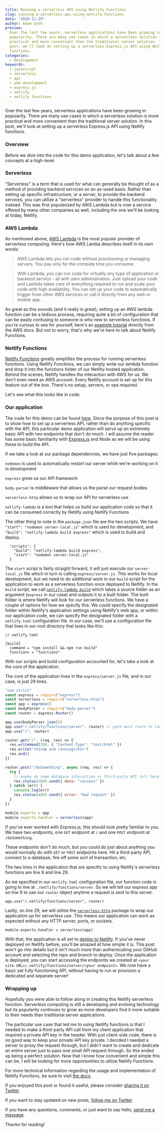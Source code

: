 ```yaml
---
title: Running a serverless API using Netlify Functions
slug: running-a-serverless-api-using-netlify-functions
date: "2020-11-29"
author: Adam Goth
preview:
  Over the last few years, serverless applications have been growing in
  popularity. There are many use cases in which a serverless solution is more
  practical and more convenient than the traditional server solution. In this
  post, we'll look at setting up a serverless Express.js API using Netlify
  functions.
categories:
  - development
keywords:
  - javascript
  - serverless
  - api
  - web development
  - express.js
  - netlify
  - netlify functions
---
```


Over the last few years, serverless applications have been growing in
popularity. There are many use cases in which a serverless solution is more
practical and more convenient than the traditional server solution. In this
post, we'll look at setting up a serverless Express.js API using Netlify
functions.

### Overview

Before we dive into the code for this demo application, let's talk about a few
concepts at a high-level.

### Serverless

"Serverless" is a term that is used for what can generally be thought of as a
method of providing backend services on an as-used basis. Rather than setting up
specific infrastructure, or a server, to provide the backend services, you can
utilize a "serverless" provider to handle this functionality instead. This was
first popularized by AWS Lambda but is now a service offered by many other
companies as well, including the one we'll be looking at today, Netlify.

### AWS Lambda

As mentioned above, [AWS Lambda](https://aws.amazon.com/lambda/) is the most
popular provider of serverless computing. Here's how AWS Lamba describes itself
in its own words:

> AWS Lambda lets you run code without provisioning or managing servers. You pay
> only for the compute time you consume.

> With Lambda, you can run code for virtually any type of application or backend
> service - all with zero administration. Just upload your code and Lambda takes
> care of everything required to run and scale your code with high availability.
> You can set up your code to automatically trigger from other AWS services or
> call it directly from any web or mobile app.

As great as this sounds (and it really is great), setting up an AWS lambda
function can be a tedious process, requiring quite a bit of configuration that
can be easily confusing to someone is who new to serverless functions. If you're
curious to see for yourself, here's an
[example tutorial](https://docs.aws.amazon.com/toolkit-for-eclipse/v1/user-guide/lambda-tutorial.html)
directly from the AWS docs. But not to worry, that's why we're here to talk
about Netlify Functions.

### Netlify Functions

[Netlify Functions](https://www.netlify.com/products/functions/) greatly
simplifies the process for running serverless functions. Using Netlify
Functions, we can simply write our lambda function and drop it into the
functions folder of our Netlify-hosted application. Behind the scenes, Netlify
handles the interaction with AWS for us. We don't even need an AWS account.
Every Netlify account is set up for this feature out of the box. There's no
setup, servers, or ops required.

Let's see what this looks like in code.

### Our application

The code for this demo can be found
[here](https://github.com/adamgoth/netlify-serverless-demo). Since the purpose
of this post is to show how to set up a serverless API, rather than do anything
specific with the API, this particular demo application will serve up an
extremely basic API with two endpoints that don't do much. I will assume the
reader has some basic familiarity with [Express.js](https://expressjs.com/) and
Node as we will be using these to build the API.

If we take a look at our package dependencies, we have just five packages:

`nodemon` is used to automatically restart our server while we're working on it
in development

`express` gives us our API framework

`body-parser` is middleware that allows us the parse our request bodies

`serverless-http` allows us to wrap our API for serverless use

`netlify-lambda` is a tool that helps us build our application code so that it
can be consumed correctly by Netlify using Netlify Functions

The other thing to note in the `package.json` file are the two scripts. We have
`"start": "nodemon server-local.js"` which is used for development, and
`"build": "netlify-lambda build express"` which is used to build and deploy.

```
  "scripts": {
    "build": "netlify-lambda build express",
    "start": "nodemon server-local.js"
  }
```

The `start` script is fairly straight forward, it will just execute our
`server-local.js` file which in turn is calling `express/server.js`. This works
for local development, but we need to do additional work in our `build` script
for the application to work as a serverless function once deployed to Netlify.
In the `build` script, we call
[`netlify-lambda build`](https://github.com/netlify/netlify-lambda#netlify-lambda-build)
which takes a source folder as an argument (`express` in our case) and outputs
it to a built folder. The built folder is where Netlify will look for our
serverless functions. We have a couple of options for how we specify this. We
could specify the designated folder within Netlify's application settings using
Netlify's web app, or within our application code, we can specify the designated
folder with a `netlify.toml` configuration file. In our case, we'll use a
configuration file that lives in our root directory that looks like this:

```
// netlify.toml

[build]
  command = "npm install && npm run build"
  functions = "functions"
```

With our scripts and build configuration accounted for, let's take a look at the
core of the application.

The core of the application lives in the `express/server.js` file, and in our
case, is just 29 lines.

```javascript
"use strict"
const express = require("express")
const serverless = require("serverless-http")
const app = express()
const bodyParser = require("body-parser")
const router = express.Router()

app.use(bodyParser.json())
app.use("/.netlify/functions/server", router) // path must route to lambda
app.use("/", router)

router.get("/", (req, res) => {
  res.writeHead(200, { "Content-Type": "text/html" })
  res.write("<h1>Up and running</h1>")
  res.end()
})

router.post("/doSomething", async (req, res) => {
  try {
    // maybe do some database interaction or third-party API call here!
    res.status(200).send({ data: "success" })
  } catch (err) {
    console.log(err)
    res.status(400).send({ error: "bad request" })
  }
})

module.exports = app
module.exports.handler = serverless(app)
```

If you've ever worked with Express.js, this should look pretty familiar to you.
We have two endpoints, one `GET` endpoint at `/` and one `POST` endpoint at
`/doSomething`.

These endpoints don't do much, but you could do just about anything you would
normally do with `GET` or `POST` endpoints here. Hit a third-party API, connect
to a database, fire off some sort of transaction, etc.

The two lines in the application that are specific to using Netlify's serverless
functions are line 9 and line 29.

As we specified in our `netlify.toml` configuration file, our function code is
going to live at `./netlify/functions/server`. So we will tell our express app
on line 9 to use our `router` object anytime a request is sent to this server.

```
app.use("/.netlify/functions/server", router)
```

Lastly, on line 29, we will utilize the
[`serverless-http`](https://github.com/dougmoscrop/serverless-http) package to
wrap our application up for serverless use. This means our application can work
as expected without any HTTP server, ports, or sockets.

```
module.exports.handler = serverless(app)
```

With that, the application is all set to
[deploy to Netlify](https://docs.netlify.com/site-deploys/overview/#deploy-summary).
If you've never deployed on Netlify before, you'll be amazed at how simple it
is. This post won't go into details but it isn't much more than authenticating
your GitHub account and selecting the repo and branch to deploy. Once the
application is deployed, you can start accessing the endpoints we created at
`<your site URL>/.netlify/functions/server/<your endpoint>`. We now have a basic
yet fully-functioning API, without having to run or provision a dedicated and
separate server!

### Wrapping up

Hopefully you were able to follow along in creating this Netlify serverless
function. Serverless computing is still a developing and evolving technology but
its popularity continues to grow as more developers find it more suitable to
their needs than traditional server applications.

The particular use case that led me to using Netlify functions is that I needed
to make a third-party API call from my client application that required a
private API key in the header. With just client-side code, there is no good way
to keep your private API key private. I decided I needed a server to proxy the
request through, but I didn't want to create and dedicate an entire server just
to pass one small API request through. So this ended up being a perfect
solution. Now that I know how convenient and simple this can be, I will be
looking for more opportunities to utilize Netlify Functions.

For more technical information regarding the usage and implementation of Netlify
Functions, be sure to visit
[the docs](https://docs.netlify.com/functions/overview/#manage-your-serverless-functions).

If you enjoyed this post or found it useful, please consider
[sharing it on Twitter](https://twitter.com/intent/tweet?url=https%3A%2F%2Fwww.adamgoth.com%2Frunning-a-serverless-api-using-netlify-functions).

If you want to stay updated on new posts,
[follow me on Twitter](https://twitter.com/intent/follow?original_referer=https%3A%2F%2Fpublish.twitter.com%2F%3FbuttonType%3DFollowButton%26query%3Dhttps%253A%252F%252Ftwitter.com%252Finit_adam%26widget%3DButton&ref_src=twsrc%5Etfw&region=follow_link&screen_name=init_adam&tw_p=followbutton)

If you have any questions, comments, or just want to say hello,
[send me a message](https://twitter.com/messages/compose?recipient_id=33618361).

Thanks for reading!
